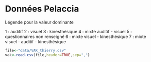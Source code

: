 Données Pelaccia
========================================================

Légende pour la valeur dominante

1 : auditif
2 : visuel
3 : kinesthésique
4 : mixte auditif - visuel
5 : questionnaires non renseigné
6 : mixte visuel - kinesthésique
7 : mixte visuel - auditif - kinesthésique

```r
file<-"data/VAK_thierry.csv"
vak<-read.csv(file,header=TRUE,sep=",")
```
